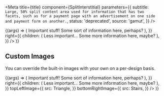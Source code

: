 

<Meta
  title={title}
  component={SplitInterstitial}
  parameters={{
    subtitle: `
Large, 50% split content area used for information that has two facets,
such as for a payment page with an advertisement on one side and payment
form on another.`,
    status: 'deprecated',
    source: 'gamut',
  }}
/>

<Canvas>
  <Story name="SplitInterstitial">
    {(args) => (
      <SplitInterstitial
        left={{
          children: (
            <React.Fragment>
              <Heading as="h1">Important stuff!</Heading>
              <Text>Some sort of information here, perhaps?</Text>
            </React.Fragment>
          ),
        }}
        right={{
          children: (
            <React.Fragment>
              <Heading as="h2">Less important...</Heading>
              <Text>Some more information here, maybe?</Text>
            </React.Fragment>
          ),
        }}
      />
    )}
  </Story>
</Canvas>

<Props story="SplitInterstitial" />

## Custom Images

You can override the built-in images with your own on a per-design basis.

<Canvas>
  <Story name="Custom Images">
    {(args) => (
      <SplitInterstitial
        left={{
          children: (
            <React.Fragment>
              <Heading as="h1">Important stuff!</Heading>
              <Text>Some sort of information here, perhaps?</Text>
            </React.Fragment>
          ),
        }}
        right={{
          children: (
            <React.Fragment>
              <Heading as="h2">Less important...</Heading>
              <Text>Some more information here, maybe?</Text>
            </React.Fragment>
          ),
        }}
        topLeftImage={{
          src: Triangle,
        }}
        bottomRightImage={{
          src: Stairs,
        }}
      />
    )}
  </Story>
</Canvas>

